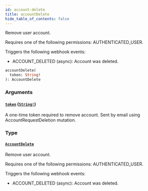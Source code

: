 ```yaml
---
id: account-delete
title: accountDelete
hide_table_of_contents: false
---
```


Remove user account.

Requires one of the following permissions: AUTHENTICATED_USER.

Triggers the following webhook events:

- ACCOUNT_DELETED (async): Account was deleted.

```graphql
accountDelete(
  token: String!
): AccountDelete
```

### Arguments

#### [`token`](#) ([`String!`](../../../developer/api-reference/scalars/string))

A one-time token required to remove account. Sent by email using AccountRequestDeletion mutation.

### Type

#### [`AccountDelete`](../../../developer/api-reference/objects/account-delete)

Remove user account.

Requires one of the following permissions: AUTHENTICATED_USER.

Triggers the following webhook events:

- ACCOUNT_DELETED (async): Account was deleted.
